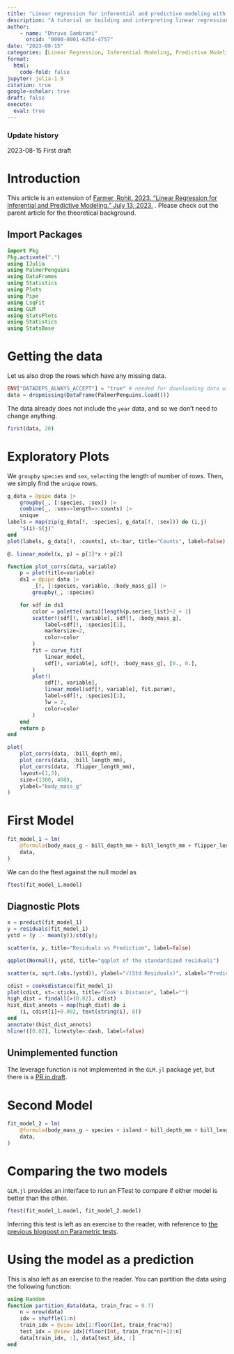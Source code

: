 ```yaml
---
title: "Linear regression for inferential and predictive modeling with examples in Julia"
description: "A tutorial on building and interpreting linear regression models for inferential and predictive modeling with examples in R."
author: 
    - name: "Dhruva Sambrani"
      orcid: "0000-0001-6254-4757"
date: "2023-08-15"
categories: [Linear Regression, Inferential Modeling, Predictive Modeling, Julia]
format:
  html:
    code-fold: false
jupyter: julia-1.9
citation: true
google-scholar: true
draft: false
execute: 
  eval: true
---
```


::: {.callout-note collapse="true"}
### Update history

2023-08-15 First draft
:::

# Introduction

This article is an extension of [Farmer, Rohit. 2023. "Linear Regression for Inferential and Predictive Modeling." July 13, 2023.](https://www.dataalltheway.com/posts/013-linear-regression) . Please check out the parent article for the theoretical background.

## Import Packages

```julia
import Pkg
Pkg.activate(".")
using IJulia
using PalmerPenguins 
using DataFrames
using Statistics
using Plots
using Pipe
using LsqFit
using GLM
using StatsPlots
using Statistics
using StatsBase
```

# Getting the data

Let us also drop the rows which have any missing data.

```julia
ENV["DATADEPS_ALWAYS_ACCEPT"] = "true" # needed for downloading data without confirmation
data = dropmissing(DataFrame(PalmerPenguins.load()))
```

The data already does not include the `year` data, and so we don't need to change anything.

```julia
first(data, 20)
```

# Exploratory Plots

We `groupby` `species` and `sex`, `select`ing the length of number of rows. Then, we simply find the `unique` rows.

```julia
g_data = @pipe data |>
	groupby(_, [:species, :sex]) |>
	combine(_, :sex=>length=>:counts) |>
	unique
labels = map(zip(g_data[!, :species], g_data[!, :sex])) do (i,j)
    "$(i)-$(j)"
end
plot(labels, g_data[!, :counts], st=:bar, title="Counts", label=false)
```

```julia
@. linear_model(x, p) = p[1]*x + p[2]
```

```julia
function plot_corrs(data, variable)
	p = plot(title=variable)
	ds1 = @pipe data |>
		_[!, [:species, variable, :body_mass_g]] |>
		groupby(_, :species)

	for sdf in ds1
		color = palette(:auto)[length(p.series_list)÷2 + 1]
		scatter!(sdf[!, variable], sdf[!, :body_mass_g],
			label=sdf[!, :species][1],
			markersize=2,
			color=color
		)
		fit = curve_fit(
			linear_model,
			sdf[!, variable], sdf[!, :body_mass_g], [0., 0.],
		)
		plot!(
			sdf[!, variable],
			linear_model(sdf[!, variable], fit.param),
			label=sdf[!, :species][1],
			lw = 2,
			color=color
		)
	end
	return p
end
```

```julia
plot(
	plot_corrs(data, :bill_depth_mm),
	plot_corrs(data, :bill_length_mm),
	plot_corrs(data, :flipper_length_mm),
	layout=(1,3),
	size=(1300, 400),
	ylabel="body_mass_g"
)
```

# First Model

```julia
fit_model_1 = lm(
	@formula(body_mass_g ~ bill_depth_mm + bill_length_mm + flipper_length_mm + sex),
	data,
)
```

We can do the ftest against the null model as

```julia
ftest(fit_model_1.model)
```

## Diagnostic Plots

```julia
x = predict(fit_model_1)
y = residuals(fit_model_1)
ystd = (y .- mean(y))/std(y);
```

```julia
scatter(x, y, title="Residuals vs Prediction", label=false)
```

```julia
qqplot(Normal(), ystd, title="qqplot of the standardized residuals")
```

```julia
scatter(x, sqrt.(abs.(ystd)), ylabel="√(Std Residuals)", xlabel="Prediction", label=false)
```

```julia
cdist = cooksdistance(fit_model_1)
plot(cdist, st=:sticks, title="Cook's Distance", label="")
high_dist = findall(>(0.02), cdist)
hist_dist_annots = map(high_dist) do i
	(i, cdist[i]+0.002, text(string(i), 8))
end
annotate!(hist_dist_annots)
hline!([0.02], linestyle=:dash, label=false)
```

::: callout-caution
## Unimplemented function

The leverage function is not implemented in the `GLM.jl` package yet, but there is a [PR in draft](https://github.com/JuliaStats/GLM.jl/pull/510).
:::

# Second Model

```julia
fit_model_2 = lm(
	@formula(body_mass_g ~ species + island + bill_depth_mm + bill_length_mm + flipper_length_mm + sex),
	data,
)
```

# Comparing the two models

`GLM.jl` provides an interface to run an FTest to compare if either model is better than the other.

```julia
ftest(fit_model_1.model, fit_model_2.model)
```

Inferring this test is left as an exercise to the reader, with reference to [the previous blogpost on Parametric tests](https://dataalltheway.com/posts/010-parametric-hypothesis-tests-r/#sec-f-test).

# Using the model as a prediction

This is also left as an exercise to the reader. You can partition the data using the following function:

```julia
using Random
function partition_data(data, train_frac = 0.7)
    n = nrow(data)
    idx = shuffle(1:n)
    train_idx = @view idx[1:floor(Int, train_frac*n)]
    test_idx = @view idx[(floor(Int, train_frac*n)+1):n]
    data[train_idx, :], data[test_idx, :]
end
```
